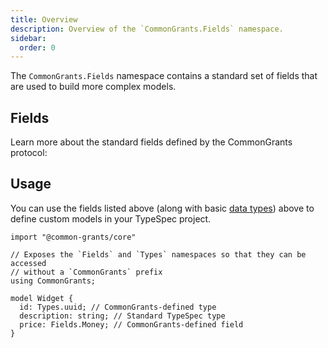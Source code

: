 ```yaml
---
title: Overview
description: Overview of the `CommonGrants.Fields` namespace.
sidebar:
  order: 0
---
```



The `CommonGrants.Fields` namespace contains a standard set of fields that are used to build more complex models.

## Fields

Learn more about the standard fields defined by the CommonGrants protocol:

<CardGrid>
  <LinkCard
    title="Money"
    href="/protocol/fields/money"
    description="A monetary amount with a currency code"
  />
  <LinkCard
    title="Event"
    href="/protocol/fields/event"
    description="A description of an event with an associated date"
  />
  <LinkCard
    title="Custom Field"
    href="/protocol/fields/custom-field"
    description="A model for defining custom fields on a record"
  />
  <LinkCard
    title="System Metadata"
    href="/protocol/fields/metadata"
    description="System-managed metadata for records"
  />
</CardGrid>

## Usage

You can use the fields listed above (along with basic [data types](/protocol/types/)) above to define custom models in your TypeSpec project.

```typespec
import "@common-grants/core"

// Exposes the `Fields` and `Types` namespaces so that they can be accessed
// without a `CommonGrants` prefix
using CommonGrants;

model Widget {
  id: Types.uuid; // CommonGrants-defined type
  description: string; // Standard TypeSpec type
  price: Fields.Money; // CommonGrants-defined field
}
```

